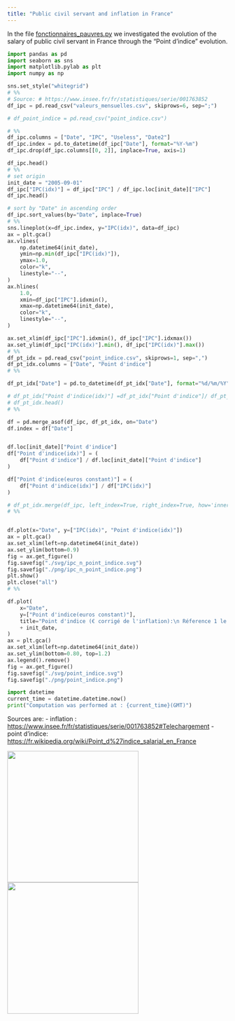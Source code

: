 ```yaml
---
title: "Public civil servant and inflation in France"
---
```


In the file [fonctionnaires_pauvres.py](fonctionnaires_pauvres.py) we investigated the evolution of the salary of public civil servant in France through the "Point d'indice" evolution.


```python
import pandas as pd
import seaborn as sns
import matplotlib.pylab as plt
import numpy as np

sns.set_style("whitegrid")
# %%
# Source: # https://www.insee.fr/fr/statistiques/serie/001763852
df_ipc = pd.read_csv("valeurs_mensuelles.csv", skiprows=6, sep=";")

# df_point_indice = pd.read_csv("point_indice.csv")

# %%
df_ipc.columns = ["Date", "IPC", "Useless", "Date2"]
df_ipc.index = pd.to_datetime(df_ipc["Date"], format="%Y-%m")
df_ipc.drop(df_ipc.columns[[0, 2]], inplace=True, axis=1)

df_ipc.head()
# %%
# set origin
init_date = "2005-09-01"
df_ipc["IPC(idx)"] = df_ipc["IPC"] / df_ipc.loc[init_date]["IPC"]
df_ipc.head()

# sort by "Date" in ascending order
df_ipc.sort_values(by="Date", inplace=True)
# %%
sns.lineplot(x=df_ipc.index, y="IPC(idx)", data=df_ipc)
ax = plt.gca()
ax.vlines(
    np.datetime64(init_date),
    ymin=np.min(df_ipc["IPC(idx)"]),
    ymax=1.0,
    color="k",
    linestyle="--",
)
ax.hlines(
    1.0,
    xmin=df_ipc["IPC"].idxmin(),
    xmax=np.datetime64(init_date),
    color="k",
    linestyle="--",
)

ax.set_xlim(df_ipc["IPC"].idxmin(), df_ipc["IPC"].idxmax())
ax.set_ylim(df_ipc["IPC(idx)"].min(), df_ipc["IPC(idx)"].max())
# %%
df_pt_idx = pd.read_csv("point_indice.csv", skiprows=1, sep=",")
df_pt_idx.columns = ["Date", "Point d'indice"]
# %%

df_pt_idx["Date"] = pd.to_datetime(df_pt_idx["Date"], format="%d/%m/%Y")

# df_pt_idx["Point d'indice(idx)"] =df_pt_idx["Point d'indice"]/ df_pt_idx.loc[init_date]["IPC"]
# df_pt_idx.head()
# %%

df = pd.merge_asof(df_ipc, df_pt_idx, on="Date")
df.index = df["Date"]


df.loc[init_date]["Point d'indice"]
df["Point d'indice(idx)"] = (
    df["Point d'indice"] / df.loc[init_date]["Point d'indice"]
)

df["Point d'indice(euros constant)"] = (
    df["Point d'indice(idx)"] / df["IPC(idx)"]
)

# df_pt_idx.merge(df_ipc, left_index=True, right_index=True, how='inner')
# %%


df.plot(x="Date", y=["IPC(idx)", "Point d'indice(idx)"])
ax = plt.gca()
ax.set_xlim(left=np.datetime64(init_date))
ax.set_ylim(bottom=0.9)
fig = ax.get_figure()
fig.savefig("./svg/ipc_n_point_indice.svg")
fig.savefig("./png/ipc_n_point_indice.png")
plt.show()
plt.close("all")
# %%

df.plot(
    x="Date",
    y=["Point d'indice(euros constant)"],
    title="Point d'indice (€ corrigé de l'inflation):\n Réference 1 le "
    + init_date,
)
ax = plt.gca()
ax.set_xlim(left=np.datetime64(init_date))
ax.set_ylim(bottom=0.80, top=1.2)
ax.legend().remove()
fig = ax.get_figure()
fig.savefig("./svg/point_indice.svg")
fig.savefig("./png/point_indice.png")
```

```python
import datetime
current_time = datetime.datetime.now()
print("Computation was performed at : {current_time}(GMT)")
```

Sources are:
- inflation : [https://www.insee.fr/fr/statistiques/serie/001763852#Telechargement](https://www.insee.fr/fr/statistiques/serie/001763852#Telechargement)
- point d'indice: [https://fr.wikipedia.org/wiki/Point_d%27indice_salarial_en_France](https://fr.wikipedia.org/wiki/Point_d%27indice_salarial_en_France)

[<img src="https://raw.github.com/josephsalmon/Tweets/master/economics/svg/point_indice.svg?sanitize=true" height="300">](https://github.com/josephsalmon/Tweets/tree/master/economics)
[<img src="https://raw.github.com/josephsalmon/Tweets/master/economics/svg/ipc_n_point_indice.svg?sanitize=true" height="300">](https://github.com/josephsalmon/Tweets/tree/master/economics)